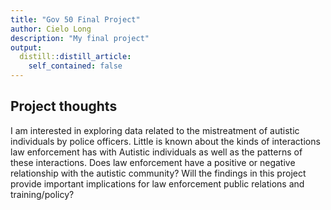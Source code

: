 ```yaml
---
title: "Gov 50 Final Project"
author: Cielo Long 
description: "My final project"
output:
  distill::distill_article:
    self_contained: false
---
```




## Project thoughts

I am interested in exploring data related to the mistreatment of autistic individuals by police officers. Little is known about the kinds of interactions law enforcement has with Autistic individuals as well as the patterns of these interactions. Does law enforcement have a positive or negative relationship with the autistic community? Will the findings in this project provide important implications for law enforcement public relations and training/policy?